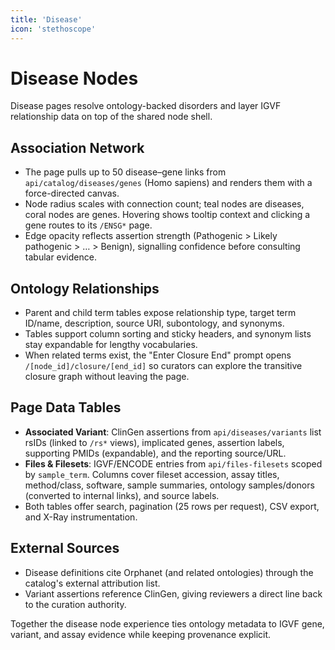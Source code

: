```yaml
---
title: 'Disease'
icon: 'stethoscope'
---
```


# Disease Nodes

Disease pages resolve ontology-backed disorders and layer IGVF relationship data on top of the shared node shell.

## Association Network
- The page pulls up to 50 disease–gene links from `api/catalog/diseases/genes` (Homo sapiens) and renders them with a force-directed canvas.
- Node radius scales with connection count; teal nodes are diseases, coral nodes are genes. Hovering shows tooltip context and clicking a gene routes to its `/ENSG*` page.
- Edge opacity reflects assertion strength (Pathogenic > Likely pathogenic > … > Benign), signalling confidence before consulting tabular evidence.

## Ontology Relationships
- Parent and child term tables expose relationship type, target term ID/name, description, source URI, subontology, and synonyms.
- Tables support column sorting and sticky headers, and synonym lists stay expandable for lengthy vocabularies.
- When related terms exist, the "Enter Closure End" prompt opens `/[node_id]/closure/[end_id]` so curators can explore the transitive closure graph without leaving the page.

## Page Data Tables
- **Associated Variant**: ClinGen assertions from `api/diseases/variants` list rsIDs (linked to `/rs*` views), implicated genes, assertion labels, supporting PMIDs (expandable), and the reporting source/URL.
- **Files & Filesets**: IGVF/ENCODE entries from `api/files-filesets` scoped by `sample_term`. Columns cover fileset accession, assay titles, method/class, software, sample summaries, ontology samples/donors (converted to internal links), and source labels.
- Both tables offer search, pagination (25 rows per request), CSV export, and X-Ray instrumentation.

## External Sources
- Disease definitions cite Orphanet (and related ontologies) through the catalog's external attribution list.
- Variant assertions reference ClinGen, giving reviewers a direct line back to the curation authority.

Together the disease node experience ties ontology metadata to IGVF gene, variant, and assay evidence while keeping provenance explicit.
